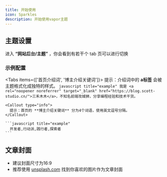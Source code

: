 ```yaml
---
title: 开始使用
icon: Sparkles
description: 开始使用vapor主题
---
```

## 主题设置

进入 **“网站后台/主题”** ，你会看到有若干个 tab 页可以进行切换

### 示例配置

<Tabs items={['首页介绍词', '博主介绍关键词']}>
  <Tab value="首页介绍词">
    <Callout type="info">
      提示：介绍词中的 **a标签** 会被主题格式化成独特的样式。
    </Callout>
		```javascript title="example"
		  我是 <a rel="noopener noreferrer" target="_blank" href="https://blog.scott-studio.cn/">三禾木木</a>，不知名前端攻城狮，分享编程经验和技术干货。
		```
	</Tab>
  <Tab value="博主介绍关键词">

    <Callout type="info">
      提示：首页的 **博主介绍关键词** 分为4个词语，使用英文逗号分隔。
    </Callout>

    ```javascript title="example"
      开发者,行动派,践行者,探索者
    ```
  </Tab>
</Tabs>

## 文章封面

- 建议封面尺寸为16:9
- 推荐使用 [unsplash.com](https://unsplash.com/) 找到你喜欢的图片作为文章封面